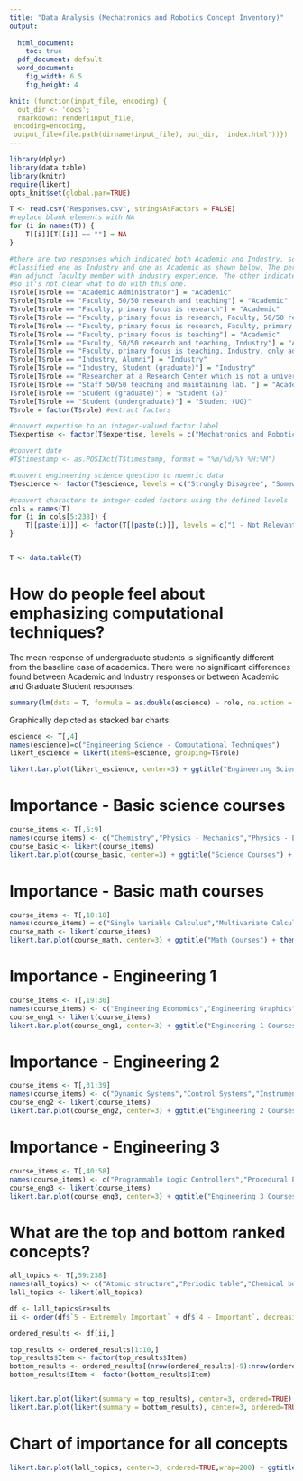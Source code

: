 ```yaml
---
title: "Data Analysis (Mechatronics and Robotics Concept Inventory)"
output:
  
  html_document: 
    toc: true
  pdf_document: default
  word_document: 
    fig_width: 6.5
    fig_height: 4

knit: (function(input_file, encoding) {
  out_dir <- 'docs';
  rmarkdown::render(input_file,
 encoding=encoding,
 output_file=file.path(dirname(input_file), out_dir, 'index.html'))})
---
```


```r
library(dplyr)
library(data.table)
library(knitr)
require(likert)
opts_knit$set(global.par=TRUE)
```

```r
T <- read.csv("Responses.csv", stringsAsFactors = FALSE)
#replace blank elements with NA
for (i in names(T)) {
    T[[i]][T[[i]] == ""] = NA
}
```

```r
#there are two responses which indicated both Academic and Industry, so they are
#classified one as Industry and one as Academic as shown below. The person classified as industry is
#an adjunct faculty member with industry experience. The other indicates a teaching and research position,
#so it's not clear what to do with this one.
T$role[T$role == "Academic Administrator"] = "Academic"
T$role[T$role == "Faculty, 50/50 research and teaching"] = "Academic"
T$role[T$role == "Faculty, primary focus is research"] = "Academic"
T$role[T$role == "Faculty, primary focus is research, Faculty, 50/50 research and teaching"] = "Academic"
T$role[T$role == "Faculty, primary focus is research, Faculty, primary focus is teaching, Faculty, 50/50 research and teaching"] = "Academic"
T$role[T$role == "Faculty, primary focus is teaching"] = "Academic"
T$role[T$role == "Faculty, 50/50 research and teaching, Industry"] = "Academic"
T$role[T$role == "Faculty, primary focus is teaching, Industry, only adjunct faculty"] = "Industry"
T$role[T$role == "Industry, Alumni"] = "Industry"
T$role[T$role == "Industry, Student (graduate)"] = "Industry"
T$role[T$role == "Researcher at a Research Center which is not a university (TNO)"] = "Industry"
T$role[T$role == "Staff 50/50 teaching and maintaining lab. "] = "Academic"
T$role[T$role == "Student (graduate)"] = "Student (G)"
T$role[T$role == "Student (undergraduate)"] = "Student (UG)"
T$role = factor(T$role) #extract factors
```

```r
#convert expertise to an integer-valued factor label
T$expertise <- factor(T$expertise, levels = c("Mechatronics and Robotics", "Mechatronics", "Robotics", "Neither Mechatronics nor Robotics"))

#convert date
#T$timestamp <- as.POSIXct(T$timestamp, format = "%m/%d/%Y %H:%M")

#convert engineering science question to nuemric data
T$escience <- factor(T$escience, levels = c("Strongly Disagree", "Somewhat Disagree", "Neutral", "Somewhat Agree", "Strongly Agree"))
```

```r
#convert characters to integer-coded factors using the defined levels
cols = names(T)
for (i in cols[5:238]) {
    T[[paste(i)]] <- factor(T[[paste(i)]], levels = c("1 - Not Relevant", "2 - Unimportant", "3 - Neutral", "4 - Important", "5 - Extremely Important"))
}


T <- data.table(T)
```

# How do people feel about emphasizing computational techniques?

The mean response of undergraduate students is significantly different from the baseline case of academics. There were no significant differences found between Academic and Industry responses or between Academic and Graduate Student responses.
```r
summary(lm(data = T, formula = as.double(escience) ~ role, na.action = na.omit))
```
Graphically depicted as stacked bar charts:

```r
escience <- T[,4]
names(escience)=c("Engineering Science - Computational Techniques")
likert_escience = likert(items=escience, grouping=T$role)

likert.bar.plot(likert_escience, center=3) + ggtitle("Engineering Science") + theme_classic() + theme(plot.margin=unit(c(0.5,0.5,0.5,0.5),"cm"))

```

# Importance - Basic science courses

```r
course_items <- T[,5:9]
names(course_items) <- c("Chemistry","Physics - Mechanics","Physics - Electromagnetics","Physics - Optics","Physics - Quantum Mechanics")
course_basic <- likert(course_items)
likert.bar.plot(course_basic, center=3) + ggtitle("Science Courses") + theme_classic() + theme(plot.margin=unit(c(0,0,0,0),"cm"))
```

# Importance - Basic math courses

```r
course_items <- T[,10:18]
names(course_items) = c("Single Variable Calculus","Multivariate Calculus","Ordinary Differential Equations","Partial Differential Equations","Linear Algebra","Numerical Methods","Complex Analysis","Statistics","Discrete Mathematics")
course_math <- likert(course_items)
likert.bar.plot(course_math, center=3) + ggtitle("Math Courses") + theme_classic() + theme(plot.margin=unit(c(0,0,0,0),"cm"))
```

# Importance - Engineering 1 
```r
course_items <- T[,19:30]
names(course_items) <- c("Engineering Economics","Engineering Graphics","Statics","Dynamics","Kinematics","Strength of Materials","Machine Design","Material Science","Thermodynamics","Heat Transfer","Fluid Mechanics","Actuators")
course_eng1 <- likert(course_items)
likert.bar.plot(course_eng1, center=3) + ggtitle("Engineering 1 Courses") + theme_classic() + theme(plot.margin=unit(c(0,0,0,0),"cm"))
```

# Importance - Engineering 2
```r
course_items <- T[,31:39]
names(course_items) <- c("Dynamic Systems","Control Systems","Instrumentation","Sensor Design","AI and Machine Learning","Machine Vision","Signals and Systems","Communication Systems","Embedded Systems")
course_eng2 <- likert(course_items)
likert.bar.plot(course_eng2, center=3) + ggtitle("Engineering 2 Courses") + theme_classic() + theme(plot.margin=unit(c(0,0,0,0),"cm"))
```

# Importance - Engineering 3
```r
course_items <- T[,40:58]
names(course_items) <- c("Programmable Logic Controllers","Procedural Programming","Object-oriented Programming","Hardware Description Languages","Data Structures","Complexity Analysis","Computer Architecture","Formal Languages & Automata Theory","Operating Systems","DC Circuits","AC Circuits","Analog Electronics","Digital Electronics","Power Electronics","Semiconductor Materials and Devices","Electric Machines","Electromagnetics","Real-Time Programming","Networking")
course_eng3 <- likert(course_items)
likert.bar.plot(course_eng3, center=3) + ggtitle("Engineering 3 Courses") + theme_classic() + theme(plot.margin=unit(c(0,0,0,0),"cm"))
```

# What are the top and bottom ranked concepts?

```r
all_topics <- T[,59:238]
names(all_topics) <- c("Atomic structure","Periodic table","Chemical bonding","Stoichiometry","Gas laws","Intermolecular forces","Newton's laws of motion","Gravity","Fixed-axis rotations","Conservation of energy","Conservation of momentum","Harmonic oscillation","Collisions","Impulse-momentum principle","Work-energy principle","Electric and magnetic fields","Dielectric materials","Magnetic materials","Circuits","Faraday's law","Lorentz force","Maxwell's equations","Refraction","Interference","Diffraction","Imaging","Limits","Derivatives","Integrals","Three-dimensional analytic geometry","Partial derivatives","Multiple integrals","Gauss' theorem","Stokes' theorem","Linear and nonlinear differential equations","Laplace transform","First-order equations","Second-order equations","State-space systems","Heat equation","Wave equation","Laplace's equation","Green's functions","Systems of linear equations","Row reduction, Echelon forms","Gram-Schmidt","Matrix operations, Matrix inverse","Block matrices","Linear dependence, Linear independence","Subspaces, bases, and dimensions","Orthogonal bases, projections","Determinants","Eigenvalues and eigenvectors","Diagnolization","Special matrices - symmetric, positive definite, etc","Similar matrices","Linear transformations","Singular value decomposition","Series expansion","Root-finding - Newton-Raphson, binary search, etc","Integration, Runge-Kutta","Interpolation","Fast Fourier transfrom","Least squares","Principal component analysis","Partial differential equations - finite element method","Complex numbers","Analytic functions","Complex integrals","Complex series","Residues and poles","Probability","Probability density functions","Moments","Hypothesis testing","Net present value","Future worth","Rate of return","Breakeven analysis","Amortization","Depreciation","Financial projections","Sectional views","Dimensioning and tolerancing","Assemblies","Parametric solid modeling","Statically determinate equilibirum","Center of gravity","Friction","Stress & Strain","Statically indeterminate problems","Torsion","Bending","Particle kinematics","Particle kinetics","Rigid body kinematics","Rigid body kinetics","3D dynamics - numerical","Constraints","Gears","Cams","Serial mechanisms","Parallel mechanisms","Machinery","Forward kinematics","Inverse kinematics","Stress analysis","Deflection and stiffness","Static loading","Dynamic loading and fatigue","Fasteners","Welded joints","Springs","Bearings","Clutches","Brakes","Belts and pulleys","Measurement theory","Error estimation","Error propogation","Instrumentation specifications","Data acquisition","Signal conditioning","Handling digital data","Phases and phase diagrams","Metals and alloys","Engineering material selection","Plastics","Rubbers","Ceramics","Control volumes","Properties of substances","Work and heat","1st and 2nd laws of thermodynamics","Power and refrigeration cycles","Water-vapor mixtures","Combustion","Conduction","Radiation","Convection","Fluid statics, kinematics, and dynamics","Conservation laws","Integral analysis (Fluids)","Differential analysis and similarity","Internal and external viscous flows","Compressible flows and drag","LTI systems","Analogies between energy domains","Multi-energy domain systems","Causal models","Block diagrams","Acausal models, differential algebraic systems","Vibration","Continuous and discrete time systems (Controls)","Feedback control","Stability criteria","Frequency response","Frequency domain compensation","PID control","Filtering and filter design","Fourier transform","Modulation","Sampling theory","Serial vs parallel communication","Asynchronous serial communication","Synchronous ommunication","Continuous and discrete time systems (Signals & Systems)","Regression analysis","Classification methods","Dimensionality reduction","Clustering","Reinforcement learning","Supervised learning","Image models","Feature extraction","Camera calibration","Stereo vision","Photogrammetry","Motion detection and object tracking","Biomedical imaging")
lall_topics <- likert(all_topics)

df <- lall_topics$results
ii <- order(df$`5 - Extremely Important` + df$`4 - Important`, decreasing=TRUE)

ordered_results <- df[ii,]

top_results <- ordered_results[1:10,]
top_results$Item <- factor(top_results$Item)
bottom_results <- ordered_results[(nrow(ordered_results)-9):nrow(ordered_results),]
bottom_results$Item <- factor(bottom_results$Item)


likert.bar.plot(likert(summary = top_results), center=3, ordered=TRUE) + ggtitle("Top results") + theme_classic() 
likert.bar.plot(likert(summary = bottom_results), center=3, ordered=TRUE) + ggtitle("Bottom results") + theme_classic()
```

# Chart of importance for all concepts
```r
likert.bar.plot(lall_topics, center=3, ordered=TRUE,wrap=200) + ggtitle("All topics") + theme_classic() + theme(axis.text.y = element_text(hjust=1,size=10))
```
